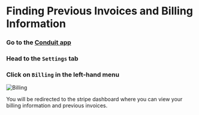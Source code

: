 
# Finding Previous Invoices and Billing Information 

<Steps>

### Go to the [Conduit app](https://app.conduit.xyz)

### Head to the `Settings` tab

### Click on `Billing` in the left-hand menu

![Billing](./billing.png)

You will be redirected to the stripe dashboard where you can view your billing information and previous invoices.


</Steps>
